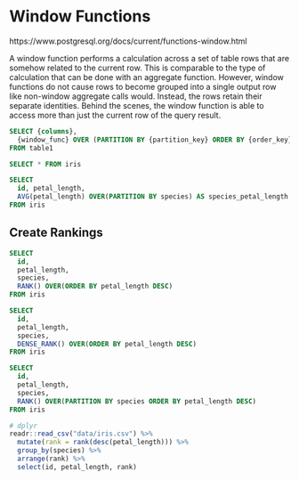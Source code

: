 
# Window Functions

https://www.postgresql.org/docs/current/functions-window.html  

A window function performs a calculation across a set of table rows that are somehow related to the current row. This is comparable to the type of calculation that can be done with an aggregate function. However, window functions do not cause rows to become grouped into a single output row like non-window aggregate calls would. Instead, the rows retain their separate identities. Behind the scenes, the window function is able to access more than just the current row of the query result.

```sql 
SELECT {columns},
  {window_func} OVER (PARTITION BY {partition_key} ORDER BY {order_key})
FROM table1
```


```sql
SELECT * FROM iris
```


```sql
SELECT 
  id, petal_length,
  AVG(petal_length) OVER(PARTITION BY species) AS species_petal_length 
FROM iris
```

## Create Rankings


```sql
SELECT 
  id, 
  petal_length,
  species, 
  RANK() OVER(ORDER BY petal_length DESC)
FROM iris
```

```sql
SELECT 
  id, 
  petal_length,
  species, 
  DENSE_RANK() OVER(ORDER BY petal_length DESC)
FROM iris
```


```sql
SELECT 
  id, 
  petal_length,
  species, 
  RANK() OVER(PARTITION BY species ORDER BY petal_length DESC)
FROM iris
```



```r
# dplyr
readr::read_csv("data/iris.csv") %>% 
  mutate(rank = rank(desc(petal_length))) %>% 
  group_by(species) %>% 
  arrange(rank) %>% 
  select(id, petal_length, rank)
```


